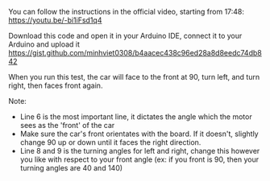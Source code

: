 You can follow the instructions in the official video, starting from 17:48: 
https://youtu.be/-bi1iFsd1q4

Download this code and open it in your Arduino IDE, connect it to your Arduino and upload it 
https://gist.github.com/minhviet0308/b4aacec438c96ed28a8d8eedc74db842

When you run this test, the car will face to the front at 90, turn left, and turn right, then faces front again.

Note: 
- Line 6 is the most important line, it dictates the angle which the motor sees as the 'front' of the car 
- Make sure the car's front orientates with the board. If it doesn't, slightly change 90 up or down until it faces the right direction.
- Line 8 and 9 is the turning angles for left and right, change this however you like with respect to your front angle (ex: if you front is 90, then
your turning angles are 40 and 140)
